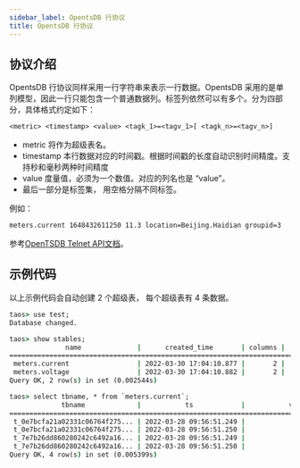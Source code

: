 ```yaml
---
sidebar_label: OpentsDB 行协议
title: OpentsDB 行协议
---
```



## 协议介绍

OpentsDB 行协议同样采用一行字符串来表示一行数据。OpentsDB 采用的是单列模型，因此一行只能包含一个普通数据列。标签列依然可以有多个。分为四部分，具体格式约定如下：

```txt
<metric> <timestamp> <value> <tagk_1>=<tagv_1>[ <tagk_n>=<tagv_n>]
```

- metric 将作为超级表名。
- timestamp 本行数据对应的时间戳。根据时间戳的长度自动识别时间精度。支持秒和毫秒两种时间精度
- value 度量值，必须为一个数值。对应的列名也是 “value”。
- 最后一部分是标签集， 用空格分隔不同标签。

例如：

```txt
meters.current 1648432611250 11.3 location=Beijing.Haidian groupid=3
```

参考[OpenTSDB Telnet API文档](http://opentsdb.net/docs/build/html/api_telnet/put.html)。

## 示例代码

<Tabs defaultValue="java" groupId="lang">
  <TabItem label="Java" value="java">
    <JavaTelnet />
  </TabItem>
  <TabItem label="Python" value="Python">
    <PyTelnet />
  </TabItem>
  <TabItem label="Go" value="go">
    <GoTelnet />
  </TabItem>
  <TabItem label="Rust" value="rust">
    <RustTelnet />
  </TabItem>
  <TabItem label="Node.js" value="nodejs">
    <NodeTelnet />
  </TabItem>
  <TabItem label="C#" value="csharp">
    <CsTelnet />
  </TabItem>
  <TabItem label="C" value="c">
    <CTelnet />
  </TabItem>
</Tabs>

以上示例代码会自动创建 2 个超级表， 每个超级表有 4 条数据。

```cmd
taos> use test;
Database changed.

taos> show stables;
              name              |      created_time       | columns |  tags  |   tables    |
============================================================================================
 meters.current                 | 2022-03-30 17:04:10.877 |       2 |      2 |           2 |
 meters.voltage                 | 2022-03-30 17:04:10.882 |       2 |      2 |           2 |
Query OK, 2 row(s) in set (0.002544s)

taos> select tbname, * from `meters.current`;
             tbname             |           ts            |           value           | groupid |            location            |
==================================================================================================================================
 t_0e7bcfa21a02331c06764f275... | 2022-03-28 09:56:51.249 |              10.800000000 | 3       | Beijing.Haidian                |
 t_0e7bcfa21a02331c06764f275... | 2022-03-28 09:56:51.250 |              11.300000000 | 3       | Beijing.Haidian                |
 t_7e7b26dd860280242c6492a16... | 2022-03-28 09:56:51.249 |              10.300000000 | 2       | Beijing.Chaoyang               |
 t_7e7b26dd860280242c6492a16... | 2022-03-28 09:56:51.250 |              12.600000000 | 2       | Beijing.Chaoyang               |
Query OK, 4 row(s) in set (0.005399s)
```
